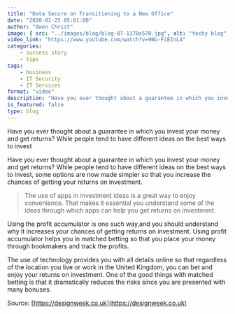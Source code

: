 ```yaml
---
title: "Data Secure on Transitioning to a New Office"
date: "2020-01-25 05:01:00"
author: "Owen Christ"
image: { src: "../images/blog/blog-07-1170x570.jpg", alt: "techy blog" }
video_link: "https://www.youtube.com/watch?v=9No-FiEInLA"
categories:
    - success story
    - tips
tags:
    - business
    - IT Security
    - IT Services
format: "video"
description: "Have you ever thought about a guarantee in which you invest your money and get returns? While people tend to have different ideas on the best ways to invest"
is_featured: false
type: blog
---
```


Have you ever thought about a guarantee in which you invest your money and get returns? While people tend to have different ideas on the best ways to invest

<!-- endexcerpt -->

Have you ever thought about a guarantee in which you invest your money and get returns? While people tend to have different ideas on the best ways to invest, some options are now made simpler so that you increase the chances of getting your returns on investment.

> The use of apps in investment ideas is a great way to enjoy convenience. That makes it essential you understand some of the ideas through which apps can help you get returns on investment.

Using the profit accumulator is one such way,and you should understand why it increases your chances of getting returns on investment. Using profit accumulator helps you in matched betting so that you place your money through bookmakers and track the profits.

The use of technology provides you with all details online so that regardless of the location you live or work in the United Kingdom, you can bet and enjoy your returns on investment.
One of the good things with matched betting is that it dramatically reduces the risks since you are presented with many bonuses.

Source: [https://designweek.co.uk](https://designweek.co.uk)
